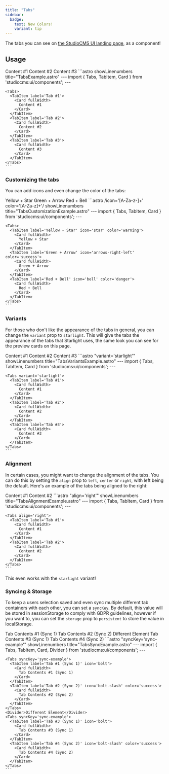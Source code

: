```yaml
---
title: "Tabs"
sidebar:
  badge:
    text: New Colors!
    variant: tip
---
```




The tabs you can see on [the StudioCMS UI landing page](https://ui.studiocms.dev), as a component!

## Usage

<Tabs>
  <TabItem label="Preview">
    <PreviewCard fullWidth>
      <SuiTabs>
        <SuiTabItem label="Tab #1">
          <Card fullWidth>
            Content #1
          </Card>
        </SuiTabItem>
        <SuiTabItem label="Tab #2">
          <Card fullWidth>
            Content #2
          </Card>
        </SuiTabItem>
        <SuiTabItem label="Tab #3">
          <Card fullWidth>
            Content #3
          </Card>
        </SuiTabItem>
      </SuiTabs>
    </PreviewCard>
  </TabItem>
  <TabItem label="Code">
    ```astro showLinenumbers title="TabsExample.astro"
    ---
    import { Tabs, TabItem, Card } from 'studiocms:ui/components';
    ---

    <Tabs>
      <TabItem label='Tab #1'>
        <Card fullWidth>
          Content #1
        </Card>
      </TabItem>
      <TabItem label='Tab #2'>
        <Card fullWidth>
          Content #2
        </Card>
      </TabItem>
      <TabItem label='Tab #3'>
        <Card fullWidth>
          Content #3
        </Card>
      </TabItem>
    </Tabs>
    ```
  </TabItem>
</Tabs>

### Customizing the tabs

You can add icons and even change the color of the tabs:

<Tabs>
  <TabItem label="Preview">
    <PreviewCard fullWidth>
      <SuiTabs>
        <SuiTabItem label="Yellow + Star" icon="star" color="warning">
          <Card fullWidth>
            Yellow + Star
          </Card>
        </SuiTabItem>
        <SuiTabItem label="Green + Arrow" icon="arrows-right-left" color="success">
          <Card fullWidth>
            Green + Arrow
          </Card>
        </SuiTabItem>
        <SuiTabItem label="Red + Bell" icon="bell" color="danger">
          <Card fullWidth>
            Red + Bell
          </Card>
        </SuiTabItem>
      </SuiTabs>
    </PreviewCard>
  </TabItem>
  <TabItem label="Code">
    ```astro /icon='[A-Za-z-]+' color='[A-Za-z]+'/ showLinenumbers title="TabsCustomizationExample.astro"
    ---
    import { Tabs, TabItem, Card } from 'studiocms:ui/components';
    ---

    <Tabs>
      <TabItem label='Yellow + Star' icon='star' color='warning'>
        <Card fullWidth>
          Yellow + Star
        </Card>
      </TabItem>
      <TabItem label='Green + Arrow' icon='arrows-right-left' color='success'>
        <Card fullWidth>
          Green + Arrow
        </Card>
      </TabItem>
      <TabItem label='Red + Bell' icon='bell' color='danger'>
        <Card fullWidth>
          Red + Bell
        </Card>
      </TabItem>
    </Tabs>
    ```
  </TabItem>
</Tabs>

### Variants

For those who don't like the appearance of the tabs in general, you can change the `variant` prop to `starlight`. This
will give the tabs the appearance of the tabs that Starlight uses, the same look you can see for the preview cards on
this page.

<Tabs>
  <TabItem label="Preview">
    <PreviewCard fullWidth>
      <SuiTabs variant="starlight">
        <SuiTabItem label="Tab #1">
          <Card fullWidth>
            Content #1
          </Card>
        </SuiTabItem>
        <SuiTabItem label="Tab #2">
          <Card fullWidth>
            Content #2
          </Card>
        </SuiTabItem>
        <SuiTabItem label="Tab #3">
          <Card fullWidth>
            Content #3
          </Card>
        </SuiTabItem>
      </SuiTabs>
    </PreviewCard>
  </TabItem>
  <TabItem label="Code">
    ```astro "variant='starlight'" showLinenumbers title="TabsVariantsExample.astro"
    ---
    import { Tabs, TabItem, Card } from 'studiocms:ui/components';
    ---

    <Tabs variant='starlight'>
      <TabItem label='Tab #1'>
        <Card fullWidth>
          Content #1
        </Card>
      </TabItem>
      <TabItem label='Tab #2'>
        <Card fullWidth>
          Content #2
        </Card>
      </TabItem>
      <TabItem label='Tab #3'>
        <Card fullWidth>
          Content #3
        </Card>
      </TabItem>
    </Tabs>
    ```
  </TabItem>
</Tabs>

### Alignment

In certain cases, you might want to change the alignment of the tabs. You can do this by setting the `align` prop to 
`left`, `center` or `right`, with left being the default. Here's an example of the tabs being aligned to the right:

<Tabs>
  <TabItem label="Preview">
    <PreviewCard fullWidth>
      <SuiTabs align="right">
        <SuiTabItem label="Tab #1">
          <Card fullWidth>
            Content #1
          </Card>
        </SuiTabItem>
        <SuiTabItem label="Tab #2">
          <Card fullWidth>
            Content #2
          </Card>
        </SuiTabItem>
      </SuiTabs>
    </PreviewCard>
  </TabItem>
  <TabItem label="Code">
    ```astro "align='right'" showLinenumbers title="TabsAlignmentExample.astro"
    ---
    import { Tabs, TabItem, Card } from 'studiocms:ui/components';
    ---

    <Tabs align='right'>
      <TabItem label='Tab #1'>
        <Card fullWidth>
          Content #1
        </Card>
      </TabItem>
      <TabItem label='Tab #2'>
        <Card fullWidth>
          Content #2
        </Card>
      </TabItem>
    </Tabs>
    ```
  </TabItem>
</Tabs>

This even works with the `starlight` variant!

### Syncing & Storage

To keep a users selection saved and even sync multiple different tab containers with each other, you can set a `syncKey`.
By default, this value will be stored in sessionStorage to comply with GDPR guidelines, however if you want to, you can
set the `storage` prop to `persistent` to store the value in localStorage.

<Tabs>
  <TabItem label="Preview">
    <PreviewCard fullWidth vertical>
      <SuiTabs syncKey="sync-example">
        <SuiTabItem label="Tab #1 (Sync 1)" icon="bolt">
          <Card fullWidth>
            Tab Contents #1 (Sync 1)
          </Card>
        </SuiTabItem>
        <SuiTabItem label="Tab #2 (Sync 2)" icon="bolt-slash" color="success">
          <Card fullWidth>
            Tab Contents #2 (Sync 2)
          </Card>
        </SuiTabItem>
      </SuiTabs>
      <Divider>Different Element</Divider>
      <SuiTabs syncKey="sync-example">
        <SuiTabItem label="Tab #3 (Sync 1)" icon="bolt">
          <Card fullWidth>
            Tab Contents #3 (Sync 1)
          </Card>
        </SuiTabItem>
        <SuiTabItem label="Tab #4 (Sync 2)" icon="bolt-slash" color="success">
          <Card fullWidth>
            Tab Contents #4 (Sync 2)
          </Card>
        </SuiTabItem>
      </SuiTabs>
    </PreviewCard>
  </TabItem>
  <TabItem label="Code">
    ```astro "syncKey='sync-example'" showLinenumbers title="TabsSyncExample.astro"
    ---
    import { Tabs, TabItem, Card, Divider } from 'studiocms:ui/components';
    ---

    <Tabs syncKey='sync-example'>
      <TabItem label='Tab #1 (Sync 1)' icon='bolt'>
        <Card fullWidth>
          Tab Contents #1 (Sync 1)
        </Card>
      </TabItem>
      <TabItem label='Tab #2 (Sync 2)' icon='bolt-slash' color='success'>
        <Card fullWidth>
          Tab Contents #2 (Sync 2)
        </Card>
      </TabItem>
    </Tabs>
    <Divider>Different Element</Divider>
    <Tabs syncKey='sync-example'>
      <TabItem label='Tab #3 (Sync 1)' icon='bolt'>
        <Card fullWidth>
          Tab Contents #3 (Sync 1)
        </Card>
      </TabItem>
      <TabItem label='Tab #4 (Sync 2)' icon='bolt-slash' color='success'>
        <Card fullWidth>
          Tab Contents #4 (Sync 2)
        </Card>
      </TabItem>
    </Tabs>
    ```
  </TabItem>
</Tabs>
